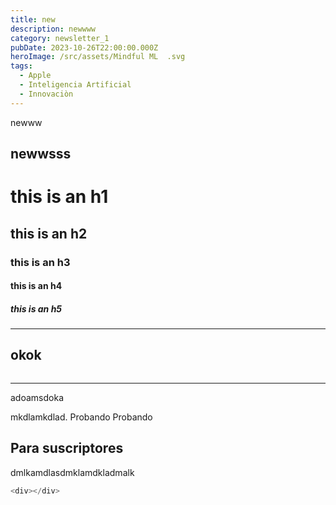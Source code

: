 ```yaml
---
title: new
description: newwww
category: newsletter_1
pubDate: 2023-10-26T22:00:00.000Z
heroImage: /src/assets/Mindful ML  .svg
tags:
  - Apple
  - Inteligencia Artificial
  - Innovaciòn
---
```


newww

## newwsss

# this is an h1

## this is an h2

### this is an h3

#### this is an h4

##### this is an h5

***

## okok

```html
```

***

<div class="blur-lg">
  adoamsdoka

  mkdlamkdlad. Probando
  Probando

  ## Para suscriptores

  dmlkamdlasdmklamdkladmalk

  ```javascript
  <div></div>
  ```
</div>
